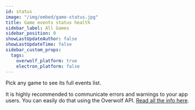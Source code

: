 ```yaml
---
id: status
image: "/img/embed/game-status.jpg"
title: Game events status health
sidebar_label: All Games
sidebar_position: 0
showLastUpdateAuthor: false
showLastUpdateTime: false
sidebar_custom_props:
  tags:
    overwolf_platform: true
    electron_platform: false
---
```


Pick any game to see its full events list.

It is highly recommended to communicate errors and warnings to your app users.
You can easily do that using the Overwolf API. [Read all the info here](/topics/using-events/how-to-check-events-status-from-app).

<EventsData allGames={true} />


